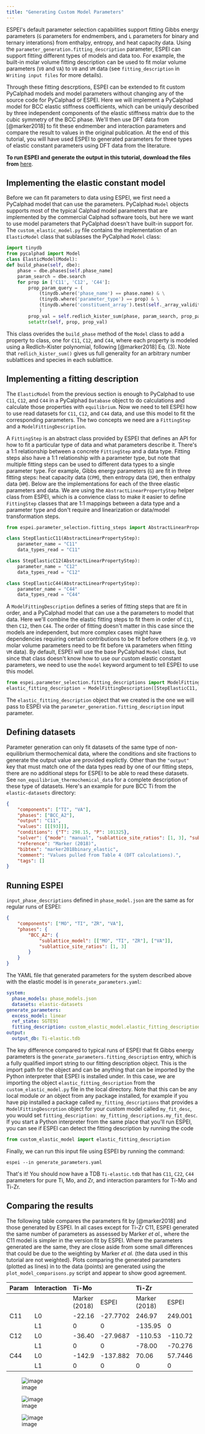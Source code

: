 ```yaml
---
title: "Generating Custom Model Parameters"
---
```


ESPEI\'s default parameter selection capabilities support fitting Gibbs
energy parameters (`G` parameters for endmembers, and `L` parameters for
binary and ternary interations) from enthalpy, entropy, and heat
capacity data. Using the `parameter_generation.fitting_description`
parameter, ESPEI can support fitting different types of models and data
too. For example, the built-in molar volume fitting description can be
used to fit molar volume parameters (`V0` and `VA`) to `V0` and `VM`
data (see `fitting_description` in
`Writing input files`{.interpreted-text role="ref"} for more details).

Through these fitting descrptions, ESPEI can be extended to fit custom
PyCalphad models and model parameters without changing any of the source
code for PyCalphad or ESPEI. Here we will implement a PyCalphad model
for BCC elastic stiffness coefficients, which can be uniquly described
by three independent components of the elastic stiffness matrix due to
the cubic symmetry of the BCC phase. We\'ll then use DFT data from
[@marker2018] to fit these endmember and
interaction parameters and compare the result to values in the original
publication. At the end of this tutorial, you will have used ESPEI to
generated parameters for three types of elastic constant parameters
using DFT data from the literature.

**To run ESPEI and generate the output in this tutorial, download the
files from**
[here](https://github.com/bocklund/espei-elastic-parameter-generation).

## Implementing the elastic constant model

Before we can fit parameters to data using ESPEI, we first need a
PyCalphad model that can use the parameters. PyCalphad `Model` objects
supports most of the typical Calphad model parameters that are
implemented by the commercial Calphad software tools, but here we want
to use model parameters that PyCalphad doesn\'t have built-in support
for. The `custom_elastic_model.py` file contains the implementation of
an `ElasticModel` class that sublasses the PyCalphad `Model` class:

``` python
import tinydb
from pycalphad import Model
class ElasticModel(Model):
def build_phase(self, dbe):
    phase = dbe.phases[self.phase_name]
    param_search = dbe.search
    for prop in ['C11', 'C12', 'C44']:
        prop_param_query = (
            (tinydb.where('phase_name') == phase.name) & \
            (tinydb.where('parameter_type') == prop) & \
            (tinydb.where('constituent_array').test(self._array_validity))
            )
        prop_val = self.redlich_kister_sum(phase, param_search, prop_param_query).subs(dbe.symbols)
        setattr(self, prop, prop_val)
```

This class overides the `build_phase` method of the `Model` class to add
a property to class, one for `C11`, `C12`, and `C44`, where each
property is modeled using a Redlich-Kister polynomial, following
[@marker2018] Eq. (3). Note that
`redlich_kister_sum()` gives us full generality for an arbitrary number
sublattices and species in each sublattice.

## Implementing a fitting description

The `ElasticModel` from the previous section is enough to PyCalphad to
use `C11`, `C12`, and `C44` in a PyCalphad `Database` object to do
calculations and calculate those properties with `equilibrium`. Now we
need to tell ESPEI how to use read datasets for `C11`, `C12`, and `C44`
data, and use this model to fit the corresponding parameters. The two
concepts we need are a `FittingStep` and a `ModelFittingDescription`.

A `FittingStep` is an abstract class provided by ESPEI that defines an
API for how to fit a particular type of data and what parameters
describe it. There\'s a 1:1 relationship between a concrete
`FittingStep` and a data type. Fitting steps also have a 1:1
relationship with a parameter type, but note that multiple fitting steps
can be used to different data types to a single parameter type. For
example, Gibbs energy parameters (`G`) are fit in three fitting steps:
heat capacity data (`CPM`), then entropy data (`SM`), then enthalpy data
(`HM`). Below are the implementations for each of the three elastic
parameters and data. We are using the `AbstractLinearPropertyStep`
helper class from ESPEI, which is a convience class to make it easier to
define `FittingStep` classes that are 1:1 mappings between a data type
and a parameter type and don\'t require and linearization or data/model
transformation steps.

``` python
from espei.parameter_selection.fitting_steps import AbstractLinearPropertyStep

class StepElasticC11(AbstractLinearPropertyStep):
    parameter_name = "C11"
    data_types_read = "C11"

class StepElasticC12(AbstractLinearPropertyStep):
    parameter_name = "C12"
    data_types_read = "C12"

class StepElasticC44(AbstractLinearPropertyStep):
    parameter_name = "C44"
    data_types_read = "C44"
```

A `ModelFittingDescription` defines a series of fitting steps that are
fit in order, and a PyCalphad model that can use a the parameters to
model that data. Here we\'ll combine the elastic fitting steps to fit
them in order of `C11`, then `C12`, then `C44`. The order of fitting
doesn\'t matter in this case since the models are independent, but more
complex cases might have dependencies requiring certain contributions to
be fit before others (e.g. `V0` molar volume parameters need to be fit
before `VA` parameters when fitting `VM` data). By default, ESPEI will
use the base PyCalphad `Model` class, but since that class doesn\'t know
how to use our custom elastic constant parameters, we need to use the
`model` keyword argument to tell ESPEI to use this model.

``` python
from espei.parameter_selection.fitting_descriptions import ModelFittingDescription
elastic_fitting_description = ModelFittingDescription([StepElasticC11, StepElasticC12, StepElasticC44], model=ElasticModel)
```

The `elastic_fitting_description` object that we created is the one we
will pass to ESPEI via the `parameter_generation.fitting_description`
input parameter.

## Defining datasets

Parameter generation can only fit datasets of the same type of
non-equilibrium thermochemical data, where the conditions and site
fractions to generate the output value are provided explictly. Other
than the `"output"` key that must match one of the data types read by
one of our fitting steps, there are no additional steps for ESPEI to be
able to read these datasets. See
`non_equilibrium_thermochemical_data`{.interpreted-text role="ref"} for
a complete description of these type of datasets. Here\'s an example for
pure BCC Ti from the `elastic-datasets` directory:

``` JSON
{
    "components": ["TI", "VA"],
    "phases": ["BCC_A2"],
    "output": "C11",
    "values": [[[93]]],
    "conditions": {"T": 298.15, "P": 101325},
    "solver": {"mode": "manual", "sublattice_site_ratios": [1, 3], "sublattice_configurations": [["TI", "VA"]], "sublattice_occupancies": [[1.0, 1.0]]},
    "reference": "Marker (2018)",
    "bibtex": "marker2018binary_elastic",
    "comment": "Values pulled from Table 4 (DFT calculations).",
    "tags": []
}
```

## Running ESPEI

`input_phase_descriptions`{.interpreted-text role="ref"} defined in
`phase_model.json` are the same as for regular runs of ESPEI:

``` JSON
{
    "components": ["MO", "TI", "ZR", "VA"],
    "phases": {
        "BCC_A2": {
            "sublattice_model": [["MO", "TI", "ZR"], ["VA"]],
            "sublattice_site_ratios": [1, 3]
        }
    }
}
```

The YAML file that generated parameters for the system described above
with the elastic model is in `generate_parameters.yaml`:

``` YAML
system:
  phase_models: phase_models.json
  datasets: elastic-datasets
generate_parameters:
  excess_model: linear
  ref_state: SGTE91
  fitting_description: custom_elastic_model.elastic_fitting_description
output:
  output_db: Ti-elastic.tdb
```

The key difference compared to typical runs of ESPEI that fit Gibbs
energy parameters is the `generate_parameters.fitting_description`
entry, which is a fully qualified import string to our fitting
description object. This is the import path for the object and can be
anything that can be imported by the Python interpreter that ESPEI is
installed under. In this case, we are importing the object
`elastic_fitting_description` from the `custom_elastic_model.py` file in
the local directory. Note that this can be any local module *or* an
object from any package installed, for example if you have pip installed
a package called `my_fitting_descriptions` that provides a
`ModelFittingDescrption` object for your custom model called
`my_fit_desc`, you would set
`fitting_description: my_fitting_descriptions.my_fit_desc`. If you start
a Python interpreter from the same place that you\'ll run ESPEI, you can
see if ESPEI can detect the fitting description by running the code

``` python
from custom_elastic_model import elastic_fitting_description
```

Finally, we can run this input file using ESPEI by running the command:

``` shell
espei --in generate_parameters.yaml
```

That\'s it! You should now have a TDB `Ti-elastic.tdb` that has `C11`,
`C22`, `C44` parameters for pure Ti, Mo, and Zr, and interaction
paramters for Ti-Mo and Ti-Zr.

## Comparing the results

The following table compares the parameters fit by
[@marker2018] and those generated by ESPEI.
In all cases except for Ti-Zr C11, ESPEI generated the same number of
parameters as assessed by Marker *et al.*, where the C11 model is
simpler in the version fit by ESPEI. Where the parameters generated are
the same, they are close aside from some small differences that could be
due to the weighting by Marker *et al.* (the data used in this tutorial
are not weighted). Plots comparing the generated parameters (plotted as
lines) in to the data (points) are generated using the
`plot_model_comparisons.py` script and appear to show good agreement.

  -------------------------------------------------------------------------
  Param   Interaction   Ti-Mo                     Ti-Zr
  ------- ------------- -------------- ---------- -------------- ----------
                        Marker (2018)  ESPEI      Marker (2018)  ESPEI

  C11     L0            -22.16         -27.7702   246.97         249.001

          L1            0              0          -135.95        0

  C12     L0            -36.40         -27.9687   -110.53        -110.725

          L1            0              0          -78.00         -70.2764

  C44     L0            -142.9         -137.882   70.06          57.7446

          L1            0              0          0              0
  -------------------------------------------------------------------------

![image](https://raw.github.com/bocklund/espei-elastic-parameter-generation/main/figures/C11.png)

![image](https://raw.github.com/bocklund/espei-elastic-parameter-generation/main/figures/C12.png)

![image](https://raw.github.com/bocklund/espei-elastic-parameter-generation/main/figures/C44.png)
